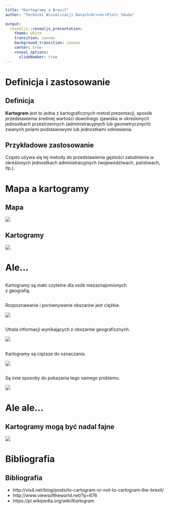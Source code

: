 ---
title: "Kartogramy a Brexit"
author: "Techniki Wizualizacji Danych<br><br>Piotr Smuda"

output:
  revealjs::revealjs_presentation:
    theme: white
    transition: convex
    background_transition: convex
    center: true
    reveal_options:
      slideNumber: true
---

# Definicja i zastosowanie

## Definicja 

<b>Kartogram</b> jest to jedna z kartograficznych metod prezentacji, sposób przedstawienia średniej wartości dowolnego zjawiska w określonych jednostkach przestrzennych (administracyjnych lub geometrycznych) zwanych polami podstawowymi lub jednostkami odniesienia.

## Przykładowe zastosowanie

Często używa się tej metody do przedstawienia gęstości zaludnienia w określonych jednostkach administracyjnych (województwach, państwach, itp.).

# Mapa a kartogramy

## Mapa

![](brexit_map.png)

## Kartogramy

![](brexit_cartograms.png)

# Ale...

## 

Kartogramy są mało czytelne dla osób niezaznajomionych <br> z geografią.

##

Rozpoznawanie i porównywanie obszarów jest ciężkie.

![](brexit_issue1.png)

##

Utrata informacji wynikających z obszarów geograficznych.

![](brexit_issue2.png)

##

Kartogramy są cięższe do oznaczania.

![](brexit_issue3.png)

##

Są inne sposoby do pokazania tego samego problemu.

![](brexit_issue4.png)

# Ale ale...

## Kartogramy mogą być nadal fajne

![](brexit_nice_cartogram.png)

# Bibliografia

## Bibliografia

- http://vis4.net/blog/posts/to-cartogram-or-not-to-cartogram-the-brexit/
- http://www.viewsoftheworld.net/?p=676
- https://pl.wikipedia.org/wiki/Kartogram
